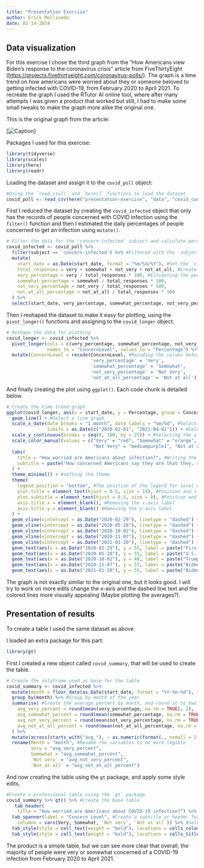 ---
title: "Presentation Exercise"
author: Erick Mollinedo
date: 02-14-2024
---

## Data visualization

For this exercise I chose the third graph from the "How Americans view Biden's response to the coronavirus crisis" article from FiveThirtyEight (<https://projects.fivethirtyeight.com/coronavirus-polls/>). The graph is a time trend on how americans were worried about they or someone beloved to getting infected with COVID-19, from February 2020 to April 2021. To recreate the graph I used the RTutor AI online tool, where after many attempts I was given a product that worked but still, I had to make some small tweaks to make the graph more alike the original one.

This is the original graph from the article:

\[![Caption](covid_graph.jpg)\]

Packages I used for this exercise:

```{r}
library(tidyverse)
library(scales)
library(here)
library(readr)
```

Loading the dataset and assign it to the `covid_poll` object:

```{r}
#Using the `read_csv()` and `here()` functions to load the dataset
covid_poll <- read_csv(here("presentation-exercise", "data", "covid_concern_polls.csv"))
```

First I reduced the dataset by creating the `covid_infected` object that only has the records of people concerned with COVID infection using the `filter()` function and then I estimated the daily percentages of people concerned to get an infection using `mutate()`.

```{r}
# Filter the data for the 'concern-infected' subject and calculate percentages
covid_infected <- covid_poll %>%
  filter(subject == 'concern-infected') %>% #Filtered with the `subject` variable
  mutate(
    start_date = as.Date(start_date, format = "%m/%d/%Y"), #Set the `start_date` variable as a date format
    total_responses = very + somewhat + not_very + not_at_all, #Create a variable that sums the number of people concerned with infection
    very_percentage = very / total_responses * 100, #Estimating the percent of people concerned with infection for the variable `very', below it is done the same for the other 3 variables
    somewhat_percentage = somewhat / total_responses * 100,
    not_very_percentage = not_very / total_responses * 100,
    not_at_all_percentage = not_at_all / total_responses * 100
  ) %>%
  select(start_date, very_percentage, somewhat_percentage, not_very_percentage, not_at_all_percentage) #Only selected the necessary variables of this dataset
```

Then I reshaped the dataset to make it easy for plotting, using the `pivot_longer()` functions and assigning to the `covid_longer` object.

```{r}
# Reshape the data for plotting
covid_longer <- covid_infected %>%
  pivot_longer(cols = c(very_percentage, somewhat_percentage, not_very_percentage, not_at_all_percentage),
               names_to = "ConcernLevel", values_to = "Percentage") %>% #Using pivot longer to reshape the dataframe
  mutate(ConcernLevel = recode(ConcernLevel, #Recoding the values before plotting
                               'very_percentage' = 'Very',
                               'somewhat_percentage' = 'Somewhat',
                               'not_very_percentage' = 'Not Very',
                               'not_at_all_percentage' = 'Not at all'))
```

And finally creating the plot using `ggplot()`. Each code chunk is detailed below.

```{r}
# Create the time trend graph
ggplot(covid_longer, aes(x = start_date, y = Percentage, group = ConcernLevel, color = ConcernLevel)) + #Selecting the x and y variables and grouping by `ConcernLevel`
  geom_line() + #Select a line graph
  scale_x_date(date_breaks = "1 month", date_labels = "%m/%d", #Selecting the x-scale breaks in 1-month intervals and selecting as month/day format
               limits = as.Date(c("2020-02-01", "2021-04-01"))) + #Selecting the start and end date limits
  scale_y_continuous(breaks = seq(0, 100, by = 25)) + #Selecting the y-breaks in intervals of 25
  scale_color_manual(values = c("Very" = "red", "Somewhat" = "orange", 
                                "Not Very" = "mediumpurple1", "Not at all" = "purple")) + #Setting the colors
  labs(
    title = "How worried are Americans about infection?", #Writing the title
    subtitle = paste("How concerned Americans say they are that they, someone in their family or someone else they know will", "\n", "become infected with the coronavirus") #Writing the subtitle, and using "\n" to sepparate it in two lines
  ) +
  theme_minimal() + #setting the theme
  theme(
    legend.position = "bottom", #The position of the legend for level of concern
    plot.title = element_text(hjust = 0.5, size = 10), #Position and size of the title
    plot.subtitle = element_text(hjust = 0.5, size = 8), #Position and size of the subtitle
    axis.title.x = element_blank(), #Removing the x-axis label
    axis.title.y = element_blank() #Removing the y-axis label
  ) +
  geom_vline(xintercept = as.Date("2020-02-29"), linetype = "dashed") + #Setting a dashed line on a specific date with text below, the following 4 lines of code are for another 4 specific lines
  geom_vline(xintercept = as.Date("2020-05-28"), linetype = "dashed") +
  geom_vline(xintercept = as.Date("2020-10-02"), linetype = "dashed") +
  geom_vline(xintercept = as.Date("2020-11-07"), linetype = "dashed") +
  geom_vline(xintercept = as.Date("2021-01-20"), linetype = "dashed") +
  geom_text(aes(x = as.Date("2020-02-29"), y = 55, label = paste("First U.S.", "\n", "death reported")), angle = 0, vjust = 0, fontface = "italic", color = "black") + #Setting the text for the first dashed line, breaking it into two text parts so they fit inside the plot, also setting the angle at 0 and in italic font. (The following lines of code are for the other 4 dashed lines)
  geom_text(aes(x = as.Date("2020-05-28"), y = 55, label = paste("U.S. deaths", "\n", "surpass 100,000")), angle = 0, vjust = 0, fontface = "italic", color = "black") +
  geom_text(aes(x = as.Date("2020-10-02"), y = 48, label = paste("Trump diagnosed", "\n", "with COVID-19")), angle = 0, vjust = 0, fontface = "italic", color = "black") +
  geom_text(aes(x = as.Date("2020-11-07"), y = 57, label = paste("Biden declared", "\n", "election winner")), angle = 0, vjust = 0, fontface = "italic", color = "black") +
  geom_text(aes(x = as.Date("2021-01-20"), y = 55, label = paste("Biden sworn", "\n", "into office")), angle = 0, vjust = 0, fontface = "italic", color = "black")
```

The graph is not exactly similar to the original one, but it looks good. I will try to work on more edits change the x-axis and the dashed line text and the colored lines more visually appealing (Maybe plotting the averages?).

## Presentation of results

To create a table I used the same dataset as above.

I loaded an extra package for this part:

```{r}
library(gt)
```

First I created a new object called `covid_summary`, that will be used to create the table.

```{r}
# Create the dataframe used as base for the table
covid_summary <- covid_infected %>%
  mutate(month = floor_date(as.Date(start_date, format = "%Y-%m-%d"), "month")) %>% #Make the date in consistent format and mutate the `start_date` variable so it's named as `month`
  group_by(month) %>% #Group by month of the year
  summarise( #Create the average percent by month, and round it to two decimal places (applies to the following 4 lines of code)
    avg_very_percent = round(mean(very_percentage, na.rm = TRUE), 2),
    avg_somewhat_percent = round(mean(somewhat_percentage, na.rm = TRUE), 2),
    avg_not_very_percent = round(mean(not_very_percentage, na.rm = TRUE), 2),
    avg_not_at_all_percent = round(mean(not_at_all_percentage, na.rm = TRUE), 2)
  ) %>%
  mutate(across(starts_with("avg_"), ~ as.numeric(format(., nsmall = 2)))) %>% #Change variables to numeric
  rename(Month = "month", #Rename the variables to be more legible
         Very = "avg_very_percent",
         Somewhat = "avg_somewhat_percent",
         `Not very` = "avg_not_very_percent",
         `Not at all` = "avg_not_at_all_percent")
```

And now creating the table using the `gt` package, and apply some style edits.

```{r}
#Create a professional table using the `gt` package.
covid_summary %>% gt() %>% #Create the base table
   tab_header(
    title = "How worried are Americans about COVID-19 infection?") %>% #Attach a title to the table
  tab_spanner(label = "Concern Level", #Create a subtitle or header for columns 2 to 5
    columns = vars(Very, Somewhat, `Not very`, `Not at all`)) %>% #Select the columns or variables
  tab_style(style = cell_text(weight = "bold"), locations = cells_column_labels(columns=c("Month", "Very", "Somewhat", "Not very", "Not at all"))) %>% #Setting the column labels in bold
  tab_style(style = cell_text(weight = "bold"), locations = cells_title()) #Setting the title in bold
```

The product is a simple table, but we can see more clear that overall, the majority of people were very or somewhat concerned of a COVID-19 infection from February 2020 to April 2021.
